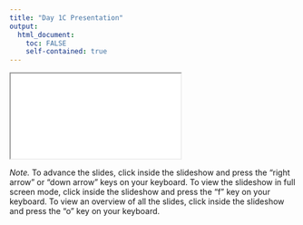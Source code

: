 ```yaml
---
title: "Day 1C Presentation"
output: 
  html_document:
    toc: FALSE
    self-contained: true
---
```


<iframe class="slide-deck" src="slides/slides_1c.html" title="Day 1C Presentation"></iframe>

*Note.* To advance the slides, click inside the slideshow and press the "right arrow" or "down arrow" keys on your keyboard. To view the slideshow in full screen mode, click inside the slideshow and press the "f" key on your keyboard. To view an overview of all the slides, click inside the slideshow and press the "o" key on your keyboard.
